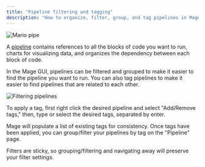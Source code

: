 ```yaml
---
title: "Pipeline filtering and tagging"
description: "How to organize, filter, group, and tag pipelines in Mage."
---
```


![Mario pipe](https://github.com/mage-ai/mage-ai/assets/59450879/750168bc-9a42-4083-badd-adc120b5f97b)

A [pipeline](/design/core-abstractions#pipeline) contains references to all the blocks of code you want to run, charts for visualizing data, and organizes the dependency between each block of code.

In the Mage GUI, pipelines can be filtered and grouped to make it easier to find the pipeline you want to run. You can also tag pipelines to make it easier to find pipelines that are related to each other.

![Filtering pipelines](https://user-images.githubusercontent.com/1066980/255380712-3d86d4ac-255b-4894-8a5f-45c10b7c68c8.gif)

To apply a tag, first right click the desired pipeline and select "Add/Remove tags," then, type or select the desired tags, separated by enter.

Mage will populate a list of existing tags for consistency. Once tags have been applied, you can group/filter your pipelines by tag on the "Pipeline" page.

Filters are sticky, so grouping/filtering and navigating away will preserve your filter settings.
